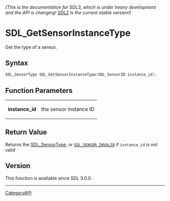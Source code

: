 ====== (This is the documentation for SDL3, which is under heavy development and the API is changing! [https://wiki.libsdl.org/ SDL2] is the current stable version!) ======
= SDL_GetSensorInstanceType =

Get the type of a sensor.

== Syntax ==

<syntaxhighlight lang='c'>
SDL_SensorType SDL_GetSensorInstanceType(SDL_SensorID instance_id);
</syntaxhighlight>

== Function Parameters ==

{|
|'''instance_id'''
|the sensor instance ID
|}

== Return Value ==

Returns the [[SDL_SensorType]], or <code>[[SDL_SENSOR_INVALID]]</code> if
<code>instance_id</code> is not valid

== Version ==

This function is available since SDL 3.0.0.

----
[[CategoryAPI]]


